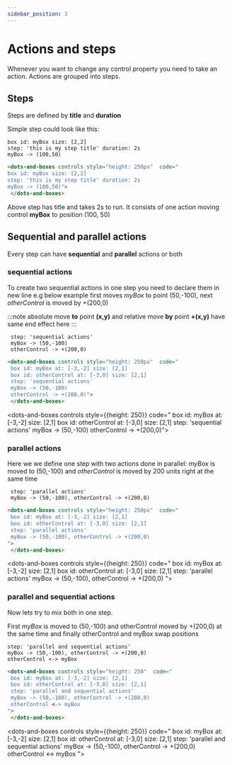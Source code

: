 ```yaml
---
sidebar_position: 3
---
```


# Actions and steps

Whenever you want to change any control property you need to take an action. Actions are grouped into steps.


## Steps

Steps are defined by **title** and **duration**

Simple step could look like this:

```dabl tab showLineNumbers
box id: myBox size: [2,2]
step: 'this is my step title' duration: 2s
myBox -> (100,50)
```
```html tab showLineNumbers
<dots-and-boxes controls style="height: 250px"  code="
box id: myBox size: [2,2]
step: 'this is my step title' duration: 2s
myBox -> (100,50)">
 </dots-and-boxes>
```

Above step has title and takes 2s to run. It consists of one action moving control **myBox** to position (100, 50)

## Sequential and parallel actions
Every step can have **sequential** and **parallel** actions or both

### sequential actions

To create two sequential actions in one step you need to declare them in new line
e.g below example first moves *myBox* to point (50,-100), next *otherControl* is moved by +(200,0)

 :::note
absolute move **to** point **(x,y)** and relative move **by** point **+(x,y)**  have same end effect here
 :::

```dabl tab showLineNumbers
 step: 'sequential actions'
 myBox -> (50,-100)
 otherControl -> +(200,0)
```

```html tab showLineNumbers
<dots-and-boxes controls style="height: 250px"  code="
 box id: myBox at: [-3,-2] size: [2,1]
 box id: otherControl at: [-3,0] size: [2,1]
 step: 'sequential actions'
 myBox -> (50,-100)
 otherControl -> +(200,0)">
 </dots-and-boxes>
```

 <dots-and-boxes controls style={{height: 250}}  code="
 box id: myBox at: [-3,-2] size: [2,1]
 box id: otherControl at: [-3,0] size: [2,1]
 step: 'sequential actions'
 myBox -> (50,-100)
 otherControl -> +(200,0)">
 </dots-and-boxes>

### parallel actions

Here we we define one step with two actions done in parallel:
*myBox* is moved to (50,-100) and *otherControl* is moved by 200 units right at the same time
```dabl tab showLineNumbers
 step: 'parallel actions'
 myBox -> (50,-100), otherControl -> +(200,0)
```
```html tab showLineNumbers
<dots-and-boxes controls style="height: 250px"  code="
 box id: myBox at: [-3,-2] size: [2,1]
 box id: otherControl at: [-3,0] size: [2,1]
 step: 'parallel actions'
 myBox -> (50,-100), otherControl -> +(200,0)
">
 </dots-and-boxes>
```
 <dots-and-boxes controls style={{height: 250}}  code="
 box id: myBox at: [-3,-2] size: [2,1]
 box id: otherControl at: [-3,0] size: [2,1]
 step: 'parallel actions'
 myBox -> (50,-100), otherControl -> +(200,0)
">
 </dots-and-boxes>
### parallel and sequential actions

Now lets try to mix both in one step.

First *myBox* is moved to (50,-100) and otherControl moved by +(200,0) at the same time and
finally otherControl and myBox swap positions

```dabl tab showLineNumbers
step: 'parallel and sequential actions'
myBox -> (50,-100), otherControl -> +(200,0)
otherControl <-> myBox
```
```html tab showLineNumbers
<dots-and-boxes controls style="height: 250"  code="
 box id: myBox at: [-3,-2] size: [2,1]
 box id: otherControl at: [-3,0] size: [2,1]
 step: 'parallel and sequential actions'
 myBox -> (50,-100), otherControl -> +(200,0)
 otherControl <-> myBox
">
 </dots-and-boxes>
```
<dots-and-boxes controls style={{height: 250}}  code="
 box id: myBox at: [-3,-2] size: [2,1]
 box id: otherControl at: [-3,0] size: [2,1]
 step: 'parallel and sequential actions'
 myBox -> (50,-100), otherControl -> +(200,0)
 otherControl <-> myBox
">
 </dots-and-boxes>






